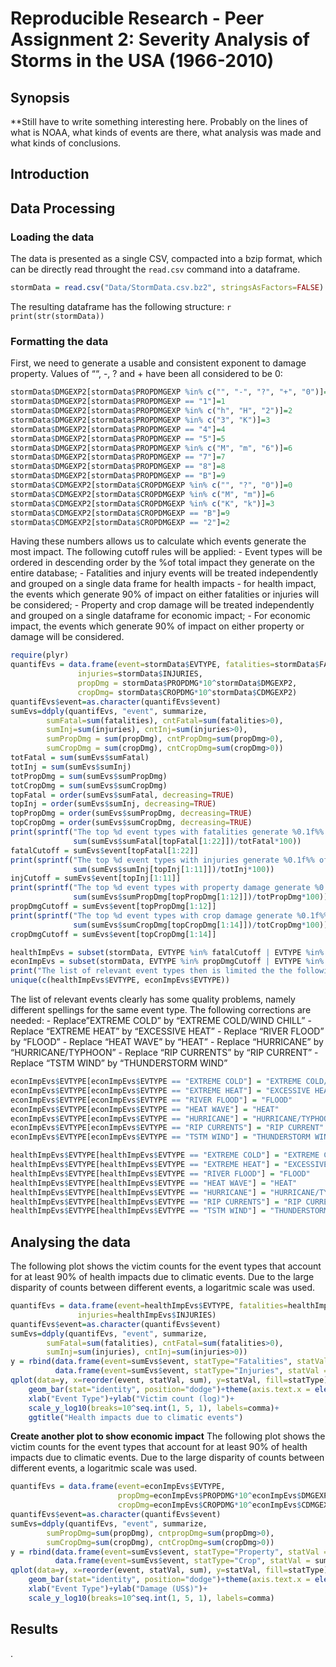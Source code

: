 Reproducible Research - Peer Assignment 2: Severity Analysis of Storms in the USA (1966-2010)
========================================================

## Synopsis

**Still have to write something interesting here. Probably on the lines of what is NOAA, what kinds of events are there, what analysis was made and what kinds of conclusions.

## Introduction

## Data Processing

### Loading the data
The data is presented as a single CSV, compacted into a bzip format, which can be directly read
throught the `read.csv` command into a dataframe.
```{r cache=TRUE}
stormData = read.csv("Data/StormData.csv.bz2", stringsAsFactors=FALSE)
```

The resulting dataframe has the following structure: `r print(str(stormData))`

### Formatting the data

First, we need to generate a usable and consistent exponent to damage property. Values of "", -, ? and + have been all considered to be 0:
```{r cache=TRUE}
stormData$DMGEXP2[stormData$PROPDMGEXP %in% c("", "-", "?", "+", "0")]=0
stormData$DMGEXP2[stormData$PROPDMGEXP == "1"]=1
stormData$DMGEXP2[stormData$PROPDMGEXP %in% c("h", "H", "2")]=2
stormData$DMGEXP2[stormData$PROPDMGEXP %in% c("3", "K")]=3
stormData$DMGEXP2[stormData$PROPDMGEXP == "4"]=4
stormData$DMGEXP2[stormData$PROPDMGEXP == "5"]=5
stormData$DMGEXP2[stormData$PROPDMGEXP %in% c("M", "m", "6")]=6
stormData$DMGEXP2[stormData$PROPDMGEXP == "7"]=7
stormData$DMGEXP2[stormData$PROPDMGEXP == "8"]=8
stormData$DMGEXP2[stormData$PROPDMGEXP == "B"]=9
stormData$CDMGEXP2[stormData$CROPDMGEXP %in% c("", "?", "0")]=0
stormData$CDMGEXP2[stormData$CROPDMGEXP %in% c("M", "m")]=6
stormData$CDMGEXP2[stormData$CROPDMGEXP %in% c("K", "k")]=3
stormData$CDMGEXP2[stormData$CROPDMGEXP == "B"]=9
stormData$CDMGEXP2[stormData$CROPDMGEXP == "2"]=2
```

Having these numbers allows us to calculate which events generate the most impact. The following cutoff rules will be applied:
- Event types will be ordered in descending order by the %of total impact they generate on the entire database;
- Fatalities and injury events will be treated independently and grouped on a single data frame for health impacts
- for health impact, the events which generate 90% of impact on either fatalities or injuries will be considered;
- Property and crop damage will be treated independently and grouped on a single dataframe for economic impact;
- For economic impact, the events which generate 90% of impact on either property or damage will be considered.
```{r}
require(plyr)
quantifEvs = data.frame(event=stormData$EVTYPE, fatalities=stormData$FATALITIES,
               injuries=stormData$INJURIES, 
               propDmg = stormData$PROPDMG*10^stormData$DMGEXP2,
               cropDmg= stormData$CROPDMG*10^stormData$CDMGEXP2)
quantifEvs$event=as.character(quantifEvs$event)
sumEvs=ddply(quantifEvs, "event", summarize, 
        sumFatal=sum(fatalities), cntFatal=sum(fatalities>0), 
        sumInj=sum(injuries), cntInj=sum(injuries>0),
        sumPropDmg = sum(propDmg), cntPropDmg=sum(propDmg>0),
        sumCropDmg = sum(cropDmg), cntCropDmg=sum(cropDmg>0))
totFatal = sum(sumEvs$sumFatal)
totInj = sum(sumEvs$sumInj)
totPropDmg = sum(sumEvs$sumPropDmg)
totCropDmg = sum(sumEvs$sumCropDmg)
topFatal = order(sumEvs$sumFatal, decreasing=TRUE)
topInj = order(sumEvs$sumInj, decreasing=TRUE)
topPropDmg = order(sumEvs$sumPropDmg, decreasing=TRUE)
topCropDmg = order(sumEvs$sumCropDmg, decreasing=TRUE)
print(sprintf("The top %d event types with fatalities generate %0.1f%% of fatalities.", 22,
              sum(sumEvs$sumFatal[topFatal[1:22]])/totFatal*100))
fatalCutoff = sumEvs$event[topFatal[1:22]]
print(sprintf("The top %d event types with injuries generate %0.1f%% of injuries.", 11,
              sum(sumEvs$sumInj[topInj[1:11]])/totInj*100))
injCutoff = sumEvs$event[topInj[1:11]]
print(sprintf("The top %d event types with property damage generate %0.1f%% of losses.", 12,
              sum(sumEvs$sumPropDmg[topPropDmg[1:12]])/totPropDmg*100))
propDmgCutoff = sumEvs$event[topPropDmg[1:12]]
print(sprintf("The top %d event types with crop damage generate %0.1f%% of losses.", 14,
              sum(sumEvs$sumCropDmg[topCropDmg[1:14]])/totCropDmg*100))
cropDmgCutoff = sumEvs$event[topCropDmg[1:14]]

healthImpEvs = subset(stormData, EVTYPE %in% fatalCutoff | EVTYPE %in% injCutoff)
econImpEvs = subset(stormData, EVTYPE %in% propDmgCutoff | EVTYPE %in% cropDmgCutoff)
print("The list of relevant event types then is limited the the following:")
unique(c(healthImpEvs$EVTYPE, econImpEvs$EVTYPE))
```

The list of relevant events clearly has some quality problems, namely different spellings for the same event type. The following corrections are needed:
- Replace"EXTREME COLD" by "EXTREME COLD/WIND CHILL"
- Replace "EXTREME HEAT" by "EXCESSIVE HEAT"
- Replace "RIVER FLOOD" by "FLOOD"
- Replace "HEAT WAVE" by "HEAT"
- Replace "HURRICANE" by "HURRICANE/TYPHOON"
- Replace "RIP CURRENTS" by "RIP CURRENT"
- Replace "TSTM WIND" by "THUNDERSTORM WIND"
```{r}
econImpEvs$EVTYPE[econImpEvs$EVTYPE == "EXTREME COLD"] = "EXTREME COLD/WIND CHILL"
econImpEvs$EVTYPE[econImpEvs$EVTYPE == "EXTREME HEAT"] = "EXCESSIVE HEAT"
econImpEvs$EVTYPE[econImpEvs$EVTYPE == "RIVER FLOOD"] = "FLOOD"
econImpEvs$EVTYPE[econImpEvs$EVTYPE == "HEAT WAVE"] = "HEAT"
econImpEvs$EVTYPE[econImpEvs$EVTYPE == "HURRICANE"] = "HURRICANE/TYPHOON"
econImpEvs$EVTYPE[econImpEvs$EVTYPE == "RIP CURRENTS"] = "RIP CURRENT"
econImpEvs$EVTYPE[econImpEvs$EVTYPE == "TSTM WIND"] = "THUNDERSTORM WIND"

healthImpEvs$EVTYPE[healthImpEvs$EVTYPE == "EXTREME COLD"] = "EXTREME COLD/WIND CHILL"
healthImpEvs$EVTYPE[healthImpEvs$EVTYPE == "EXTREME HEAT"] = "EXCESSIVE HEAT"
healthImpEvs$EVTYPE[healthImpEvs$EVTYPE == "RIVER FLOOD"] = "FLOOD"
healthImpEvs$EVTYPE[healthImpEvs$EVTYPE == "HEAT WAVE"] = "HEAT"
healthImpEvs$EVTYPE[healthImpEvs$EVTYPE == "HURRICANE"] = "HURRICANE/TYPHOON"
healthImpEvs$EVTYPE[healthImpEvs$EVTYPE == "RIP CURRENTS"] = "RIP CURRENT"
healthImpEvs$EVTYPE[healthImpEvs$EVTYPE == "TSTM WIND"] = "THUNDERSTORM WIND"
```

## Analysing the data
The following plot shows the victim counts for the event types that account for 
at least 90% of health impacts due to climatic events. Due to the large disparity 
of counts between different events, a logaritmic scale was used.
```{r}
quantifEvs = data.frame(event=healthImpEvs$EVTYPE, fatalities=healthImpEvs$FATALITIES,
               injuries=healthImpEvs$INJURIES)
quantifEvs$event=as.character(quantifEvs$event)
sumEvs=ddply(quantifEvs, "event", summarize, 
        sumFatal=sum(fatalities), cntFatal=sum(fatalities>0), 
        sumInj=sum(injuries), cntInj=sum(injuries>0))
y = rbind(data.frame(event=sumEvs$event, statType="Fatalities", statVal = sumEvs$sumFatal),
          data.frame(event=sumEvs$event, statType="Injuries", statVal = sumEvs$sumInj))
qplot(data=y, x=reorder(event, statVal, sum), y=statVal, fill=statType) +
    geom_bar(stat="identity", position="dodge")+theme(axis.text.x = element_text(angle = 90))+
    xlab("Event Type")+ylab("Victim count (log)")+
    scale_y_log10(breaks=10^seq.int(1, 5, 1), labels=comma)+
    ggtitle("Health impacts due to climatic events")
```

**Create another plot to show economic impact**
The following plot shows the victim counts for the event types that account for 
at least 90% of health impacts due to climatic events. Due to the large disparity 
of counts between different events, a logaritmic scale was used.
```{r}
quantifEvs = data.frame(event=econImpEvs$EVTYPE,
                        propDmg=econImpEvs$PROPDMG*10^econImpEvs$DMGEXP2,
                        cropDmg=econImpEvs$CROPDMG*10^econImpEvs$CDMGEXP2)
quantifEvs$event=as.character(quantifEvs$event)
sumEvs=ddply(quantifEvs, "event", summarize, 
        sumPropDmg=sum(propDmg), cntpropDmg=sum(propDmg>0), 
        sumCropDmg=sum(cropDmg), cntCropDmg=sum(cropDmg>0))
y = rbind(data.frame(event=sumEvs$event, statType="Property", statVal = sumEvs$sumPropDmg),
          data.frame(event=sumEvs$event, statType="Crop", statVal = sumEvs$sumCropDmg))
qplot(data=y, x=reorder(event, statVal, sum), y=statVal, fill=statType) +
    geom_bar(stat="identity", position="dodge")+theme(axis.text.x = element_text(angle = 90))+
    xlab("Event Type")+ylab("Damage (US$)")+
    scale_y_log10(breaks=10^seq.int(1, 5, 1), labels=comma)
```

## Results


.
